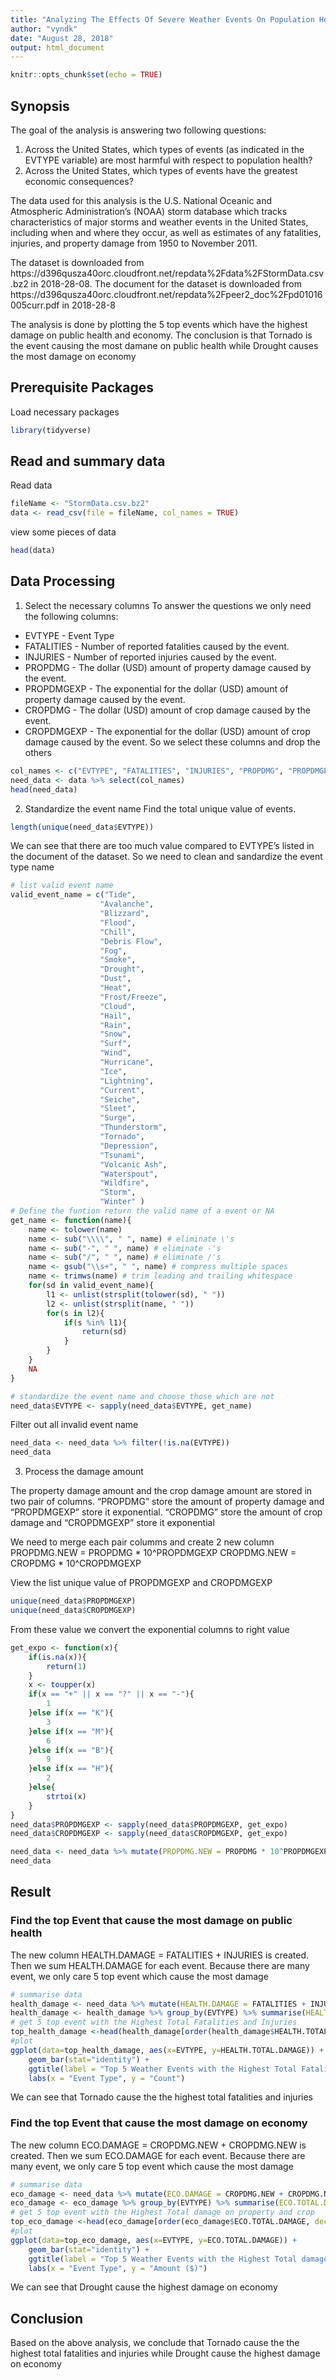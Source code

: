 ```yaml
---
title: "Analyzing The Effects Of Severe Weather Events On Population Health and Economy In the US"
author: "vyndk"
date: "August 28, 2018"
output: html_document
---
```


```r
knitr::opts_chunk$set(echo = TRUE)
```

## Synopsis

The goal of the analysis is answering two following questions:

1. Across the United States, which types of events (as indicated in the EVTYPE variable) are most harmful with respect to population health?
2. Across the United States, which types of events have the greatest economic consequences?

The data used for this analysis is the U.S. National Oceanic and Atmospheric Administration’s (NOAA) storm database which tracks characteristics of major storms and weather events in the United States, including when and where they occur, as well as estimates of any fatalities, injuries, and property damage from 1950 to November 2011.

The dataset is downloaded from https://d396qusza40orc.cloudfront.net/repdata%2Fdata%2FStormData.csv.bz2 in 2018-28-08.
The document for the dataset is downloaded from https://d396qusza40orc.cloudfront.net/repdata%2Fpeer2_doc%2Fpd01016005curr.pdf in 2018-28-8

The analysis is done by plotting the 5 top events which have the highest damage on public health and economy. The conclusion is that Tornado is the event causing the most damane on public health while Drought causes the most damage on economy

## Prerequisite Packages

Load necessary packages
```r
library(tidyverse)
```

## Read and summary data
Read data

```r
fileName <- "StormData.csv.bz2"
data <- read_csv(file = fileName, col_names = TRUE)
```
view some pieces of  data
```r
head(data)
```

##  Data Processing
1. Select the necessary columns
To answer the questions we only need the following columns:
- EVTYPE - Event Type
- FATALITIES - Number of reported fatalities caused by the event.
- INJURIES - Number of reported injuries caused by the event.
- PROPDMG - The dollar (USD) amount of property damage caused by the event.
- PROPDMGEXP - The exponential for the dollar (USD) amount of property damage caused by the event.
- CROPDMG - The dollar (USD) amount of crop damage caused by the event.
- CROPDMGEXP - The exponential for the dollar (USD) amount of crop damage caused by the event.
So we select these columns and drop the others
```r
col_names <- c("EVTYPE", "FATALITIES", "INJURIES", "PROPDMG", "PROPDMGEXP", "CROPDMG", "CROPDMGEXP")
need_data <- data %>% select(col_names)
head(need_data)
```

2. Standardize the event name
Find the total unique value of events.
```r
length(unique(need_data$EVTYPE))
```
We can see that there are too much value compared to EVTYPE’s listed in the document of the dataset. So we need to clean and sandardize the event type name

```r
# list valid event name
valid_event_name = c("Tide",
                    "Avalanche",
                    "Blizzard",
                    "Flood",
                    "Chill",
                    "Debris Flow",
                    "Fog",
                    "Smoke",
                    "Drought",
                    "Dust",
                    "Heat",
                    "Frost/Freeze",
                    "Cloud",
                    "Hail",
                    "Rain",
                    "Snow",
                    "Surf",
                    "Wind",
                    "Hurricane",
                    "Ice",
                    "Lightning",
                    "Current",
                    "Seiche",
                    "Sleet",
                    "Surge",
                    "Thunderstorm",
                    "Tornado",
                    "Depression",
                    "Tsunami",
                    "Volcanic Ash",
                    "Waterspout",
                    "Wildfire",
                    "Storm",
                    "Winter" )
# Define the funtion return the valid name of a event or NA
get_name <- function(name){
    name <- tolower(name)
    name <- sub("\\\\", " ", name) # eliminate \'s
    name <- sub("-", " ", name) # eliminate -'s
    name <- sub("/", " ", name) # eliminate /'s
    name <- gsub("\\s+", " ", name) # compress multiple spaces
    name <- trimws(name) # trim leading and trailing whitespace
    for(sd in valid_event_name){
        l1 <- unlist(strsplit(tolower(sd), " "))
        l2 <- unlist(strsplit(name, " "))
        for(s in l2){
            if(s %in% l1){
                return(sd)
            }
        }
    }
    NA
}

# standardize the event name and choose those which are not 
need_data$EVTYPE <- sapply(need_data$EVTYPE, get_name)
```

Filter out all invalid event name
```r
need_data <- need_data %>% filter(!is.na(EVTYPE))
need_data
```

3. Process the damage amount

The property damage amount  and the crop damage amount are stored in two pair of columns. "PROPDMG" store the amount of property damage and "PROPDMGEXP" store it exponential. "CROPDMG" store the amount of crop damage and "CROPDMGEXP" store it exponential

We need to merge each pair columms and create 2 new column
PROPDMG.NEW = PROPDMG * 10^PROPDMGEXP
CROPDMG.NEW = CROPDMG * 10^CROPDMGEXP

View the list unique value of PROPDMGEXP and CROPDMGEXP
```r
unique(need_data$PROPDMGEXP)
unique(need_data$CROPDMGEXP)
```
From these value we convert the exponential columns to right value
```r
get_expo <- function(x){
    if(is.na(x)){
        return(1)
    }
    x <- toupper(x)
    if(x == "+" || x == "?" || x == "-"){
        1
    }else if(x == "K"){
        3
    }else if(x == "M"){
        6
    }else if(x == "B"){
        9
    }else if(x == "H"){
        2
    }else{
        strtoi(x)
    }
}
need_data$PROPDMGEXP <- sapply(need_data$PROPDMGEXP, get_expo)
need_data$CROPDMGEXP <- sapply(need_data$CROPDMGEXP, get_expo)

need_data <- need_data %>% mutate(PROPDMG.NEW = PROPDMG * 10^PROPDMGEXP, CROPDMG.NEW = CROPDMG * 10^CROPDMGEXP)
need_data
```
##  Result
### Find the top Event that cause the most damage on public health
The new column HEALTH.DAMAGE = FATALITIES + INJURIES is created. Then we sum HEALTH.DAMAGE for each event.
Because there are many event, we only care 5 top event which cause the most damage
```r
# summarise data
health_damage <- need_data %>% mutate(HEALTH.DAMAGE = FATALITIES + INJURIES)
health_damage <- health_damage %>% group_by(EVTYPE) %>% summarise(HEALTH.TOTAL.DAMAGE = sum(HEALTH.DAMAGE))
# get 5 top event with the Highest Total Fatalities and Injuries
top_health_damage <-head(health_damage[order(health_damage$HEALTH.TOTAL.DAMAGE, decreasing = TRUE), ], n = 5)
#plot
ggplot(data=top_health_damage, aes(x=EVTYPE, y=HEALTH.TOTAL.DAMAGE)) + 
    geom_bar(stat="identity") +
    ggtitle(label = "Top 5 Weather Events with the Highest Total Fatalities and Injuries") + 
    labs(x = "Event Type", y = "Count")
```
We can see that Tornado cause the the highest total fatalities and injuries

### Find the top Event that cause the most damage on economy
The new column ECO.DAMAGE = CROPDMG.NEW + CROPDMG.NEW is created. Then we sum ECO.DAMAGE for each event.
Because there are many event, we only care 5 top event which cause the most damage
```r
# summarise data
eco_damage <- need_data %>% mutate(ECO.DAMAGE = CROPDMG.NEW + CROPDMG.NEW)
eco_damage <- eco_damage %>% group_by(EVTYPE) %>% summarise(ECO.TOTAL.DAMAGE = sum(ECO.DAMAGE))
# get 5 top event with the Highest Total damage on property and crop
top_eco_damage <-head(eco_damage[order(eco_damage$ECO.TOTAL.DAMAGE, decreasing = TRUE), ], n = 5)
#plot
ggplot(data=top_eco_damage, aes(x=EVTYPE, y=ECO.TOTAL.DAMAGE)) + 
    geom_bar(stat="identity") +
    ggtitle(label = "Top 5 Weather Events with the Highest Total damage") + 
    labs(x = "Event Type", y = "Amount ($)")
```
We can see that Drought cause the highest damage on economy

## Conclusion
Based on the above analysis, we conclude that Tornado cause the the highest total fatalities and injuries while  Drought cause the highest damage on economy

